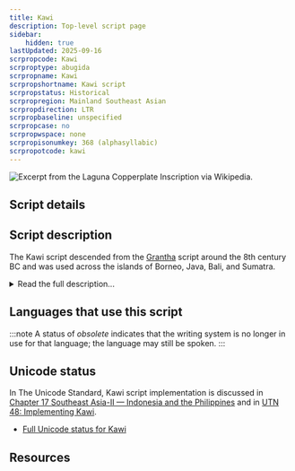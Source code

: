```yaml
---
title: Kawi
description: Top-level script page
sidebar:
    hidden: true
lastUpdated: 2025-09-16
scrpropcode: Kawi
scrproptype: abugida
scrpropname: Kawi
scrpropshortname: Kawi script
scrpropstatus: Historical
scrpropregion: Mainland Southeast Asian
scrpropdirection: LTR
scrpropbaseline: unspecified
scrpropcase: no
scrpropwspace: none
scrpropisonumkey: 368 (alphasyllabic)
scrpropotcode: kawi
---
```



![](../images/kawi-sample.png "Excerpt from the Laguna Copperplate Inscription via Wikipedia.")

## Script details

<ScriptDetails />

## Script description

The Kawi script descended from the [Grantha](/scrlang/scripts/gran) script around the 8th century BC and was used across the islands of Borneo, Java, Bali, and Sumatra.

<details>
<summary>Read the full description...</summary>The script originated in Java, and as a result is also sometimes called Old Javanese.

Kawi was an abugida; consonant characters are read with an inherent vowel. Diacritics are added to the consonant either to suppress the vowel entirely or to change it to a different vowel.

The Kawi alphabet developed around the 16th century AD into the current [Javanese](/scrlang/scripts/java) script. This transition was more stylistic than structural; the visual composition of the script changed but the way it worked stayed the same.
</details>

## Languages that use this script

:::note
A status of _obsolete_ indicates that the writing system is no longer in use for that language; the language may still be spoken.
:::

<WsList script='Kawi' wsMax='5' />

## Unicode status

In The Unicode Standard, Kawi script implementation is discussed in [Chapter 17 Southeast Asia-II — Indonesia and the Philippines](https://www.unicode.org/versions/latest/core-spec/chapter-17/#G40419) and in [UTN 48: Implementing Kawi](https://www.unicode.org/notes/tn48/).

- [Full Unicode status for Kawi](/scrlang/unicode/kawi-unicode)



## Resources

<ScriptResources detailSummary='seemore' />

